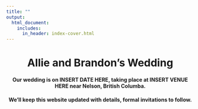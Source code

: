 ```yaml
---
title: ""
output:
  html_document:
    includes:
      in_header: index-cover.html
---
```

<center>
###
# Allie and Brandon's Wedding

#### Our wedding is on **INSERT DATE HERE**, taking place at **INSERT VENUE HERE** near Nelson, British Columba.
#### We'll keep this website updated with details, formal invitations to follow.
</center>